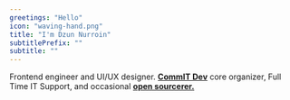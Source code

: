 ```yaml
---
greetings: "Hello"
icon: "waving-hand.png"
title: "I'm Dzun Nurroin"
subtitlePrefix: ""
subtitle: ""
---
```


Frontend engineer and UI/UX designer. <span style="color:yellow; font-weight: bold;;">[CommIT Dev](https://github.com/commitunuja)</span> core organizer, Full Time IT Support,
and occasional <span style="color:yellow; font-weight: bold;">[open sourcerer.](https://github.com/DzunN86/)</span>